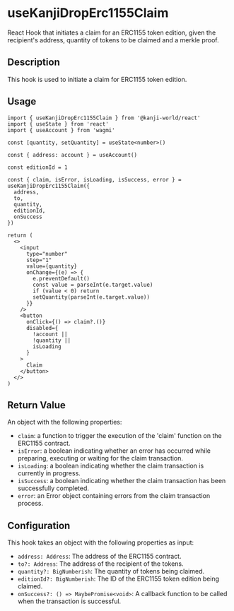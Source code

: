 # useKanjiDropErc1155Claim

React Hook that initiates a claim for an ERC1155 token edition, given the recipient's address, quantity of tokens to be claimed and a merkle proof.

## Description
This hook is used to initiate a claim for ERC1155 token edition.

## Usage
```tsx
import { useKanjiDropErc1155Claim } from '@kanji-world/react'
import { useState } from 'react'
import { useAccount } from 'wagmi'

const [quantity, setQuantity] = useState<number>()

const { address: account } = useAccount()

const editionId = 1

const { claim, isError, isLoading, isSuccess, error } = useKanjiDropErc1155Claim({
  address,
  to,
  quantity,
  editionId,
  onSuccess
})

return (
  <>
    <input
      type="number"
      step="1"
      value={quantity}
      onChange={(e) => {
        e.preventDefault()
        const value = parseInt(e.target.value)
        if (value < 0) return
        setQuantity(parseInt(e.target.value))
      }}
    />
    <button
      onClick={() => claim?.()}
      disabled={
        !account ||
        !quantity ||
        isLoading 
      }
    >
      Claim
    </button>
  </>
)
```

## Return Value
An object with the following properties:
- `claim`: a function to trigger the execution of the 'claim' function on the ERC1155 contract.
- `isError`: a boolean indicating whether an error has occurred while preparing, executing or waiting for the claim transaction.
- `isLoading`: a boolean indicating whether the claim transaction is currently in progress.
- `isSuccess`: a boolean indicating whether the claim transaction has been successfully completed.
- `error`: an Error object containing errors from the claim transaction process.

## Configuration
This hook takes an object with the following properties as input:
- `address: Address`: The address of the ERC1155 contract.
- `to?: Address`: The address of the recipient of the tokens.
- `quantity?: BigNumberish`: The quantity of tokens being claimed.
- `editionId?: BigNumberish`: The ID of the ERC1155 token edition being claimed.
- `onSuccess?: () => MaybePromise<void>`: A callback function to be called when the transaction is successful.


